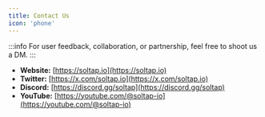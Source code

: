 ```yaml
---
title: Contact Us
icon: 'phone'
---
```


:::info
For user feedback, collaboration, or partnership, feel free to shoot us a DM.
:::

* **Website:** [https://soltap.io](https://soltap.io)
* **Twitter:** [https://x.com/soltap.io](https://x.com/soltap.io)
* **Discord:** [https://discord.gg/soltap](https://discord.gg/soltap)
* **YouTube:** [https://youtube.com/@soltap-io](https://youtube.com/@soltap-io)
